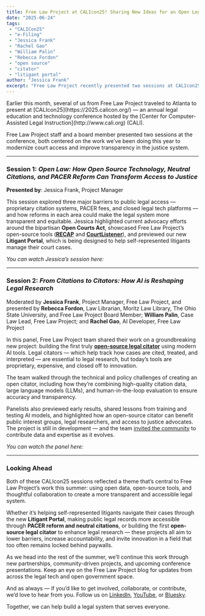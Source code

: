 ```yaml
---
title: Free Law Project at CALIcon25! Sharing New Ideas for an Open Legal System
date: "2025-06-24"
tags:
 - "CALICon25"
 - "e-Filing"
 - "Jessica Frank"
 - "Rachel Gao"
 - "William Palin"
 - "Rebecca Fordon"
 - "open source"
 - "citator"
 - "litigant portal"
author: "Jessica Frank"
excerpt: "Free Law Project recently presented two sessions at CALIcon25, showcasing our work to modernize court access and improve transparency in the justice system. From open-source tools for legal research to AI-powered citators and a new Litigant Portal, we’re building infrastructure that helps make the law more accessible for everyone."
---
```



<p className="lead">Earlier this month, several of us from Free Law Project traveled to Atlanta to present at [CALIcon25](https://2025.calicon.org/) — an annual legal education and technology conference hosted by the [Center for Computer-Assisted Legal Instruction](http://www.cali.org) (CALI).</p>

Free Law Project staff and a board member presented two sessions at the conference, both centered on the work we’ve been doing this year to modernize court access and improve transparency in the justice system.

---

### Session 1: *Open Law: How Open Source Technology, Neutral Citations, and PACER Reform Can Transform Access to Justice*
**Presented by**: Jessica Frank, Project Manager

This session explored three major barriers to public legal access — proprietary citation systems, PACER fees, and closed legal tech platforms — and how reforms in each area could make the legal system more transparent and equitable. Jessica highlighted current advocacy efforts around the bipartisan **Open Courts Act**, showcased Free Law Project’s open-source tools ([**RECAP**](https://free.law/recap) and [**CourtListener**](https://www.courtlistener.com/)), and previewed our new **Litigant Portal**, which is being designed to help self-represented litigants manage their court cases.

*You can watch Jessica’s session here:*

<YouTubeVideo src="https://www.youtube.com/embed/Sx2u44l01nQ?si=6Ve5uIldCF-EAF8-"></YouTubeVideo>

---

### Session 2: *From Citations to Citators: How AI is Reshaping Legal Research*
Moderated by **Jessica Frank**, Project Manager, Free Law Project, and presented by 
**Rebecca Fordon**, Law Librarian, Moritz Law Library, The Ohio State University, and Free Law Project Board Member; **William Palin**, Case Law Lead, Free Law Project; and **Rachel Gao**, AI Developer, Free Law Project

In this panel, Free Law Project team shared their work on a groundbreaking new project: building the first truly [**open-source legal citator**](https://free.law/2025/05/01/citator) using modern AI tools. Legal citators — which help track how cases are cited, treated, and interpreted — are essential to legal research, but today’s tools are proprietary, expensive, and closed off to innovation.

The team walked through the technical and policy challenges of creating an open citator, including how they’re combining high-quality citation data, large language models (LLMs), and human-in-the-loop evaluation to ensure accuracy and transparency.

Panelists also previewed early results, shared lessons from training and testing AI models, and highlighted how an open-source citator can benefit public interest groups, legal researchers, and access to justice advocates. The project is still in development — and the team [invited the community](https://free.law/2025/06/04/citator-annotation-volunteer) to contribute data and expertise as it evolves.

*You can watch the panel here:*
<YouTubeVideo src="https://www.youtube.com/embed/7EhZ8_w7l0Q?si=0rCFZ_4Np28WnYNw"></YouTubeVideo>

---

### Looking Ahead

Both of these CALIcon25 sessions reflected a theme that’s central to Free Law Project’s work this summer: using open data, open-source tools, and thoughtful collaboration to create a more transparent and accessible legal system.

Whether it’s helping self-represented litigants navigate their cases through the new **Litigant Portal**, making public legal records more accessible through **PACER reform and neutral citations**, or building the first **open-source legal citator** to enhance legal research — these projects all aim to lower barriers, increase accountability, and invite innovation in a field that too often remains locked behind paywalls.

As we head into the rest of the summer, we’ll continue this work through new partnerships, community-driven projects, and upcoming conference presentations. Keep an eye on the Free Law Project blog for updates from across the legal tech and open government space.

And as always — if you’d like to get involved, collaborate, or contribute, we’d love to hear from you. Follow us on [LinkedIn](https://www.linkedin.com/company/free-law-project), [YouTube](http://www.youtube.com/@FreelawprojectOrg), or [Bluesky](https://bsky.app/profile/free.law).

Together, we can help build a legal system that serves everyone.